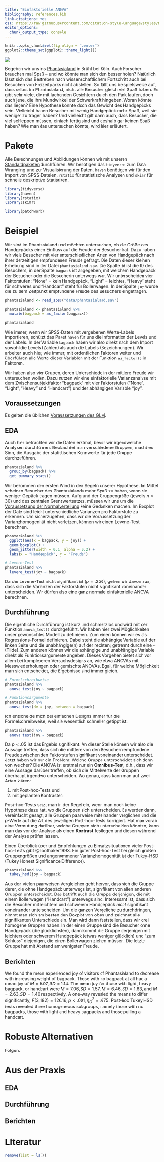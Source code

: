 ```yaml
---
title: "Einfaktorielle ANOVA"
bibliography: references.bib
link-citations: yes
csl: https://raw.githubusercontent.com/citation-style-language/styles/master/apa.csl
editor_options: 
  chunk_output_type: console
---
```


```r
knitr::opts_chunk$set(fig.align = "center")
ggplot2::theme_set(ggplot2::theme_light())
```

![](images/roller-coaster_r.jpg)

Begeben wir uns ins [Phantasialand](https://www.phantasialand.de/de/) in Brühl bei Köln. Auch Forscher brauchen mal Spaß -- und wo könnte man sich den besser holen? Natürlich lässt sich das Bestreben nach wissenschaftlichem Fortschritt auch bei Besuchen von Freizeitparks nicht abstellen. So fällt uns beispielsweise auf, dass selbst im Phantasialand, nicht alle Besucher gleich viel Spaß haben. Es gibt sehr viele, die mit lachenden Gesichtern durch den Park laufen, doch auch jene, die ihre Mundwinkel der Schwerkraft hingeben. Woran könnte das liegen? Eine Hypothese könnte doch das Gewicht des Handgepäcks sein. Vielleicht haben Besucher mit wenig Handgepäck mehr Spaß, weil sie weniger zu tragen haben? Und vielleicht gilt dann auch, dass Besucher, die viel schleppen müssen, einfach fertig sind und deshalb gar keinen Spaß haben? Wie man das untersuchen könnte, wird hier erläutert.


# Pakete
Alle Berechnungen und Abbildungen können wir mit unseren [Standardpaketen](pakete.html) durchführen. Wir benötigen das `tidyverse` zum Data Wrangling und zur Visualisierung der Daten. `haven` benötigen wir für den Import von SPSS-Dateien, `rstatix` für statistische Analysen und `skimr` für schnelle deskriptive Statistiken.

```r
library(tidyverse)
library(haven)
library(rstatix)
library(skimr)
```

```r
library(patchwork)
```

# Beispiel
Wir sind im Phantasialand und möchten untersuchen, ob die Größe des Handgepäcks einen Einfluss auf die Freude der Besucher hat. Dazu haben wir viele Besucher mit vier unterschiedlichen Arten von Handgepäck nach ihrer derzeitigen empfundenen Freude gefragt. Die Daten dieser kleinen Erhebung sind in der Datei `phantasialand.sav`. Die Spalte `id` ist die ID des Besuchers, in der Spalte `bagpack` ist angegeben, mit welchem Handgepäck der Besucher oder die Besucherin unterwegs war. Wir unterscheiden vier Faktorstufen: "None" = kein Handgepäck, "Light" = leichtes, "Heavy" steht für schweres und "Handcart" steht für Bollerwagen. In der Spalte `joy` wurde die zu dem Zeitpunkt empfundene Freude des Besuchers eingetragen.

```r
phantasialand <- read_spss("data/phantasialand.sav")

phantasialand <- phantasialand %>% 
  mutate(bagpack = as_factor(bagpack))

phantasialand
```

Wie immer, wenn wir SPSS-Daten mit vergebenen Werte-Labels importieren, schützt das Paket `haven` für uns die Information der Levels und der Labels. In der Variable `bagpack` haben wir also direkt nach dem Import sowohl die Levels (Zahlen) als auch die  Labels (Bezeichnungen). Wir arbeiten auch hier, wie immer, mit ordentlichen Faktoren weiter und überführen alle Werte dieser Variablen mit der Funktion `as_factor()` in Faktoren.

Wir haben also vier Grupen, deren Unterschiede in der mittlere Freude wir untersuchen wollen. Dazu nutzen wir eine einfaktorielle Varianzanalyse mit dem Zwischensubjektfaktor "bagpack" mit vier Faktorstufen ("None", "Light", "Heavy" und "Handcart") und der abhängigen Variable "joy".

## Voraussetzungen
Es gelten die üblichen [Voraussetzungen des GLM](voraussetzungen.html).

## EDA
Auch hier betrachten wir die Daten erstmal, bevor wir irgendwelche Analysen durchführen. Beobachtet man verschiedene Gruppen, macht es Sinn, die Ausgabe der statistischen Kennwerte für jede Gruppe durchzuführen. 

```r
phantasialand %>% 
  group_by(bagpack) %>% 
  get_summary_stats()
```

Wir bekommen den ersten Wind in den Segeln unserer Hypothese. Im Mittel scheinen Besucher des Phantasialands mehr Spaß zu haben, wenn sie weniger Gepäck tragen müssen. Aufgrund der Gruppengröße (jeweils $n > 30$) und des zentralen Grenzwertsatzes, müssen wir uns um die [Voraussetzung der Normalverteilung](voraussetzungen.html) keine Gedanken machen. Im Boxplot der Date sind leicht unterschiedliche Varianzen pro Faktorstufe zu erkennen. Um sicherzugehen, dass wir die Voraussetzung der Varianzhomogenität nicht verletzen, können wir einen Levene-Test berechnen.

```r
phantasialand %>% 
  ggplot(aes(x = bagpack, y = joy)) +
  geom_boxplot() +
  geom_jitter(width = 0.1, alpha = 0.2) +
  labs(x = "Handgepäck", y = "Freude")

# Levene-Test
phantasialand %>% 
  levene_test(joy ~ bagpack)
```

Da der Levene-Test nicht signifikant ist ($p = .256$), gehen wir davon aus, dass sich die Varianzen der Faktorstufen nicht signifikant voneinander unterscheiden. Wir dürfen also eine ganz normale einfaktorielle ANOVA berechnen.

## Durchführung
Die eigentliche Durchführung ist kurz und schmerzlos und wird mit der Funktion `anova_test()` durchgeführt. Wir haben hier zwei Möglichkeiten unser gewünschtes Modell zu definieren. Zum einen können wir es als Regressions-Formel definieren. Dabei steht die abhängige Variable auf der linken Seite und die unabhängige(n) auf der rechten; getrennt durch eine `~` (Tilde). Zum anderen können wir die abhängige und unabhängige Variable direkt als Funktionsargumente angeben. Dieses Vorgehen bietet sich vor allem bei komplexeren Versuchsdesigns an, wie etwa ANOVAs mit Messwiederholungen oder gemischte ANOVAs. Egal, für welche Möglichkeit man sich entscheidet, die Ergebnisse sind immer gleich.

```r
# Formelschreibweise
phantasialand %>% 
  anova_test(joy ~ bagpack)

# Funktionsargumente
phantasialand %>% 
  anova_test(dv = joy, between = bagpack)
```

Ich entscheide mich bei einfachen Designs immer für die Formelschreibweise, weil sie wesentlich schneller getippt ist.

```r
phantasialand %>% 
  anova_test(joy ~ bagpack)
```

Da $p < .05$ ist das Ergebis signifikant. An dieser Stelle können wir also die Aussage treffen, dass sich die mittlere von den Besuchern empfundene Freude zwischen den Faktorstufen signifikant voneinander unterscheidet. Jetzt haben wir nur ein Problem: Welche Gruppe unterscheidet sich denn von welcher? Die ANOVA ist erstmal nur ein **Omnibus-Test**, d.h., dass wir eine Aussage darüber treffen, ob sich die Mittelwerte der Gruppen überhaupt irgendwo unterscheiden. Wo genau, dass kann man auf zwei Arten klären:

1. mit Post-hoc-Tests und 
2. mit geplanten Kontrasten

Post-hoc-Tests setzt man in der Regel ein, wenn man noch keine Hypothese dazu hat, wo die Gruppen sich unterscheiden. Es werden dann, vereinfacht gesagt, alle Gruppen paarweise miteinander verglichen und die $p$-Werte auf die Art des jeweiligen Post-hoc-Tests korrigiert. Hat man vorab eine Vermutung darüber, welche Gruppen sich unterscheiden könnten, kann man das vor der Analyse als einen **Kontrast** festlegen und diesen während der Analyse prüfen lassen.

Einen Überblick über und Empfehlungen zu Einsatzsituationen vieler Post-hoc-Tests gibt @Toothaker.1993. Ein guter Post-hoc-Test bei gleich großen Gruppengrößen und angenommener Varianzhomogenität ist der Tukey-HSD (Tukey Honest Significance Difference).

```r
phantasialand %>% 
  tukey_hsd(joy ~ bagpack)
```

Aus den vielen paarweisen Vergleichen geht hervor, dass sich die Gruppe derer, die ohne Handgepäck unterwegs ist, signifikant von allen anderen Gruppen unterscheidet. Das betrifft auch die Gruppe derjenigen, die mit einem Bollerwagen ("Handcart") unterwegs sind. Interessant ist, dass sich die Besucher mit leichtem und schwerem Handgepäck *nicht* signifikant voneinander unterscheiden. Um die ganzen Vergeliche zu durchdringen, nimmt man sich am besten den Boxplot von oben und zeichnet alle signifikanten Unterschiede ein. Man wird dann feststellen, dass wir drei homogene Gruppen haben. In der einen Gruppe sind die Besucher ohne Handgepäck (die glücklichsten), dann kommt die Gruppe derjenigen mit leichtem oder schwerem Handgepäck (etwas weniger glücklich) und "zum Schluss" diejenigen, die einen Bollerwagen ziehen müssen. Die letzte Gruppe hat mit Abstand am wenigsten Freude.

## Berichten
We found the mean experienced joy of visitors of Phantasialand to decrease with increasing weight of bagpack. Those with no bagpack at all had a mean joy of $M = 9.07, SD = 1.14$. The mean joy for those with light, heavy bagpack, or handcart were $M = 7.06, SD = 1.57$, $M = 6.46, SD = 1.63$, and $M = 2.63, SD = 1.40$ respectively.  A one-way revealed the means to differ significantly, $F(3, 182) = 126.16, p < .001, \eta_G^2 = .675$. Post-hoc Tukey HSD tests revealed three homogeneous subgroups, namely those with no bagpacks, those with light and heavy bagpacks and those pulling a handcart.

# Robuste Alternativen
Folgen.

# Aus der Praxis

## EDA

## Durchführung


## Berichten

# Literatur

```r
remove(list = ls())
```